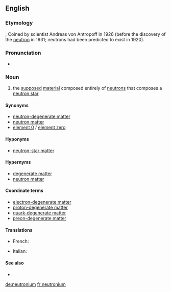 ==English==
{{wikipedia}}

===Etymology===
{{suffix|lang=en|neutron|ium}}; Coined by scientist Andreas von Antropoff in 1926 (before the discovery of the [[neutron]] in 1931; neutrons had been predicted to exist in 1920).

===Pronunciation===
* {{enPR|no͞o-trōʹnē-əm}}

===Noun===
{{en-noun|-}}

# {{lb|en|physics}} the [[supposed]] [[material]] composed entirely of [[neutron]]s that composes a [[neutron star]]

====Synonyms====
* [[neutron-degenerate matter]]
* [[neutron matter]]
* [[element 0]] / [[element zero]]

====Hyponyms====
* [[neutron-star matter]]

====Hypernyms====
* [[degenerate matter]]
* [[neutron matter]]

====Coordinate terms====
* [[electron-degenerate matter]]
* [[proton-degenerate matter]]
* [[quark-degenerate matter]]
* [[preon-degenerate matter]]

====Translations====
{{trans-top|neutron star material}}
* French: {{t+|fr|neutronium|m}}
{{trans-mid}}
* Italian: {{t|it|neutronio|m}}
{{trans-bottom}}

====See also====
* {{l|en|tetraneutron}}

[[de:neutronium]]
[[fr:neutronium]]